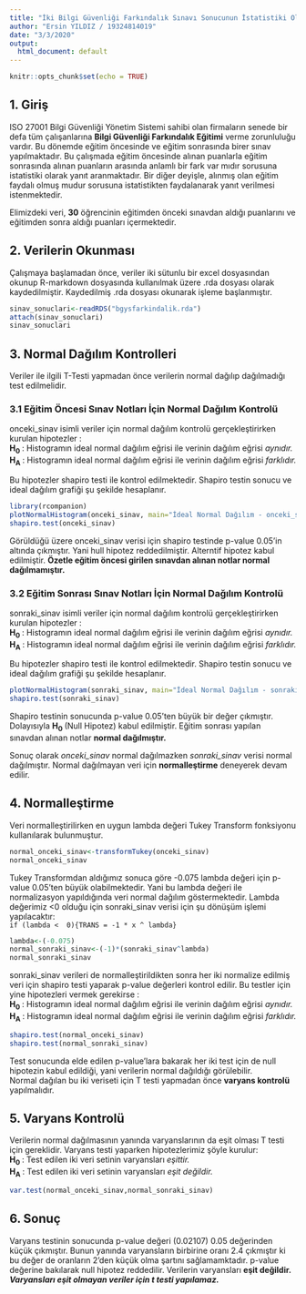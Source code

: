 ```yaml
---
title: "İki Bilgi Güvenliği Farkındalık Sınavı Sonucunun İstatistiki Olarak Karşılaştırılması "
author: "Ersin YILDIZ / 19324814019"
date: "3/3/2020"
output:
  html_document: default
---
```


```r
knitr::opts_chunk$set(echo = TRUE)
```

## 1. Giriş

ISO 27001 Bilgi Güvenliği Yönetim Sistemi sahibi olan firmaların senede bir defa tüm çalışanlarına **Bilgi Güvenliği Farkındalık Eğitimi** verme zorunluluğu vardır. Bu dönemde eğitim öncesinde ve eğitim sonrasında birer sınav yapılmaktadır. Bu çalışmada eğitim öncesinde alınan puanlarla eğitim sonrasında alınan puanların arasında anlamlı bir fark var mıdır sorusuna istatistiki olarak yanıt aranmaktadır. Bir diğer deyişle, alınmış olan eğitim faydalı olmuş mudur sorusuna istatistikten faydalanarak yanıt verilmesi istenmektedir. 

Elimizdeki veri, **30** öğrencinin eğitimden önceki sınavdan aldığı puanlarını ve eğitimden sonra aldığı puanları içermektedir.

## 2. Verilerin Okunması

Çalışmaya başlamadan önce, veriler iki sütunlu bir excel dosyasından okunup R-markdown dosyasında kullanılmak üzere .rda dosyası olarak kaydedilmiştir.
Kaydedilmiş .rda dosyası okunarak işleme başlanmıştır. 

```r
sinav_sonuclari<-readRDS("bgysfarkindalik.rda")
attach(sinav_sonuclari)
sinav_sonuclari
```

## 3. Normal Dağılım Kontrolleri

Veriler ile ilgili T-Testi yapmadan önce verilerin normal dağılıp dağılmadığı test edilmelidir. 

### 3.1 Eğitim Öncesi Sınav Notları İçin Normal Dağılım Kontrolü

onceki_sinav isimli veriler için normal dağılım kontrolü gerçekleştirirken kurulan hipotezler :  
**H~0~ **: Histogramın ideal normal dağılım eğrisi ile verinin dağılım eğrisi *aynıdır.*   
**H~A~ **: Histogramın ideal normal dağılım eğrisi ile verinin dağılım eğrisi *farklıdır.*   

Bu hipotezler shapiro testi ile kontrol edilmektedir. Shapiro testin sonucu ve ideal dağılım grafiği şu şekilde hesaplanır.

```r
library(rcompanion)
plotNormalHistogram(onceki_sinav, main="İdeal Normal Dağılım - onceki_sinav")
shapiro.test(onceki_sinav)
```

Görüldüğü üzere onceki_sinav verisi için shapiro testinde p-value 0.05'in altında çıkmıştır. Yani hull hipotez reddedilmiştir. Alterntif hipotez kabul edilmiştir. **Özetle eğitim öncesi girilen sınavdan alınan notlar normal dağılmamıştır.**  

### 3.2 Eğitim Sonrası Sınav Notları İçin Normal Dağılım Kontrolü

sonraki_sinav isimli veriler için normal dağılım kontrolü gerçekleştirirken kurulan hipotezler :  
**H~0~ **: Histogramın ideal normal dağılım eğrisi ile verinin dağılım eğrisi *aynıdır.*   
**H~A~ **: Histogramın ideal normal dağılım eğrisi ile verinin dağılım eğrisi *farklıdır.*   

Bu hipotezler shapiro testi ile kontrol edilmektedir. Shapiro testin sonucu ve ideal dağılım grafiği şu şekilde hesaplanır.

```r
plotNormalHistogram(sonraki_sinav, main="İdeal Normal Dağılım - sonraki_sinav")
shapiro.test(sonraki_sinav)
```

Shapiro testinin sonucunda p-value 0.05'ten büyük bir değer çıkmıştır. Dolayısıyla **H~0~ ** (Null Hipotez) kabul edilmiştir. Eğitim sonrası yapılan sınavdan alınan notlar **normal dağılmıştır.**

Sonuç olarak *onceki_sinav* normal dağılmazken *sonraki_sinav* verisi normal dağılmıştır. Normal dağılmayan veri için **normalleştirme** deneyerek devam edilir.

## 4. Normalleştirme

Veri normalleştirilirken en uygun lambda değeri Tukey Transform fonksiyonu kullanılarak bulunmuştur. 

```r
normal_onceki_sinav<-transformTukey(onceki_sinav)
normal_onceki_sinav
```

Tukey Transformdan aldığımız sonuca göre -0.075 lambda değeri için p-value 0.05'ten büyük olabilmektedir. Yani bu lambda değeri ile normalizasyon yapıldığında veri normal dağılım göstermektedir. Lambda değerimiz <0 olduğu için sonraki_sinav verisi için şu dönüşüm işlemi yapılacaktır:   
`if (lambda <  0){TRANS = -1 * x ^ lambda}`

```r
lambda<-(-0.075)
normal_sonraki_sinav<-(-1)*(sonraki_sinav^lambda)
normal_sonraki_sinav
```
sonraki_sinav verileri de normalleştirildikten sonra her iki normalize edilmiş veri için shapiro testi yaparak p-value değerleri kontrol edilir. Bu testler için yine hipotezleri vermek gerekirse :  
**H~0~ **: Histogramın ideal normal dağılım eğrisi ile verinin dağılım eğrisi *aynıdır.*   
**H~A~ **: Histogramın ideal normal dağılım eğrisi ile verinin dağılım eğrisi *farklıdır.*   
```r
shapiro.test(normal_onceki_sinav)
shapiro.test(normal_sonraki_sinav)
```

Test sonucunda elde edilen p-value'lara bakarak her iki test için de null hipotezin kabul edildiği, yani verilerin normal dağıldığı görülebilir.   
Normal dağılan bu iki veriseti için T testi yapmadan önce **varyans kontrolü** yapılmalıdır.


## 5. Varyans Kontrolü

Verilerin normal dağılmasının yanında varyanslarının da eşit olması T testi için gereklidir. Varyans testi yaparken hipotezlerimiz şöyle kurulur:  
**H~0~ **: Test edilen iki veri setinin varyansları *eşittir.*  
**H~A~ **: Test edilen iki veri setinin varyansları *eşit değildir.*  

```r
var.test(normal_onceki_sinav,normal_sonraki_sinav)
```

## 6. Sonuç
Varyans testinin sonucunda p-value değeri (0.02107) 0.05 değerinden küçük çıkmıştır. Bunun yanında varyansların birbirine oranı 2.4 çıkmıştır ki bu değer de oranların 2'den küçük olma şartını sağlamamktadır. p-value değerine bakılarak null hipotez reddedilir. Verilerin varyansları **eşit değildir.** ***Varyansları eşit olmayan veriler için t testi yapılamaz.***
